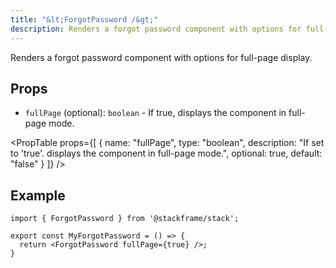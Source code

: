 ```yaml
---
title: "&lt;ForgotPassword /&gt;"
description: Renders a forgot password component with options for full-page display.
---
```


Renders a forgot password component with options for full-page display.

## Props

- `fullPage` (optional): `boolean` - If true, displays the component in full-page mode.

<PropTable
  props={[
    {
      name: "fullPage",
      type: "boolean",
      description: "If set to 'true'. displays the component in full-page mode.",
      optional: true,
      default: "false"
    }
  ]}
/>

## Example

```tsx
import { ForgotPassword } from '@stackframe/stack';

export const MyForgotPassword = () => {
  return <ForgotPassword fullPage={true} />;
}
```
